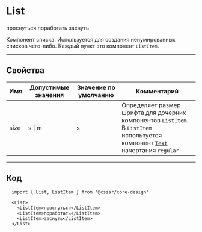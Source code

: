 
# List

<List>
  <ListItem>проснуться</ListItem>
  <ListItem>поработать</ListItem>
  <ListItem>заснуть</ListItem>
</List>

Компонент списка. Используется для создания ненумированных списков чего-либо. Каждый пункт это компонент `ListItem`.

---------------------------------------
## Свойства
Имя  | Допустимые значения | Значение по умолчанию | Комментарий
---- | ------------------- | --------------------- | ----------------
size | s \| m              | s                     | Определяет размер шрифта для дочерних компонентов `ListItem`. В `ListItem` используется компонент <a href='/docs/text'>`Text`</a> начертания `regular`

---------------------------------------
## Код
```
  import { List, ListItem } from '@csssr/core-design'

  <List>
    <ListItem>проснуться</ListItem>
    <ListItem>поработать</ListItem>
    <ListItem>заснуть</ListItem>
  </List>
```
